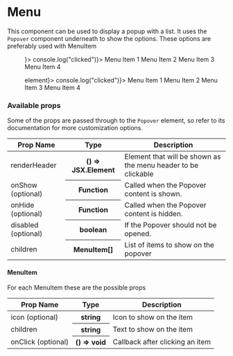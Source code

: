 
<Meta title="Components | Menu" />

# Menu

This component can be used to display a popup with a list. It uses the `Popover` component underneath to show the options.
These options are preferably used with MenuItem

<Preview>
  <Story name="Menu">
    <Menu renderHeader={() => <Icon name="add" />}>
      <MenuItem icon={"add"} onClick={() => console.log("clicked")}>
        Menu Item 1
      </MenuItem>
      <MenuItem>Menu Item 2</MenuItem>
      <MenuItem>Menu Item 3</MenuItem>
      <MenuItem>Menu Item 4</MenuItem>
    </Menu>
  </Story>
</Preview>

<Preview>
  <Story name="MenuWithElement">
    <Menu renderHeader={() => <span>element</span>}>
      <MenuItem icon={"add"} onClick={() => console.log("clicked")}>
        Menu Item 1
      </MenuItem>
      <MenuItem icon={"add"}>Menu Item 2</MenuItem>
      <MenuItem icon={"add"}>Menu Item 3</MenuItem>
      <MenuItem icon={"add"}>Menu Item 4</MenuItem>
    </Menu>
  </Story>
</Preview>

### Available props

Some of the props are passed through to the `Popover` element, so refer to its documentation for more customization options.

<table width="100%">
  <thead>
    <tr>
      <th>Prop Name</th>
      <th>Type</th>
      <th>Description</th>
    </tr>
  </thead>
  <tbody>
    <tr>
      <td>renderHeader</td>
      <th>() => JSX.Element</th>
      <td>Element that will be shown as the menu header to be clickable</td>
    </tr>
    <tr>
      <td>onShow (optional)</td>
      <th>Function</th>
      <td>Called when the Popover content is shown.</td>
    </tr>
    <tr>
      <td>onHide (optional)</td>
      <th>Function</th>
      <td>Called when the Popover content is hidden.</td>
    </tr>
    <tr>
      <td>disabled (optional)</td>
      <th>boolean</th>
      <td>If the Popover should not be opened.</td>
    </tr>
    <tr>
      <td>children</td>
      <th>MenuItem[]</th>
      <td>List of items to show on the popover</td>
    </tr>
  </tbody>
</table>

#### MenuItem

For each MenuItem these are the possible props

<table width="100%">
  <thead>
    <tr>
      <th>Prop Name</th>
      <th>Type</th>
      <th>Description</th>
    </tr>
  </thead>
  <tbody>
    <tr>
      <td>icon (optional)</td>
      <th>string</th>
      <td>Icon to show on the item</td>
    </tr>
    <tr>
      <td>children</td>
      <th>string</th>
      <td>Text to show on the item</td>
    </tr>
    <tr>
      <td>onClick (optional)</td>
      <th>() => void</th>
      <td>Callback after clicking an item</td>
    </tr>
  </tbody>
</table>
